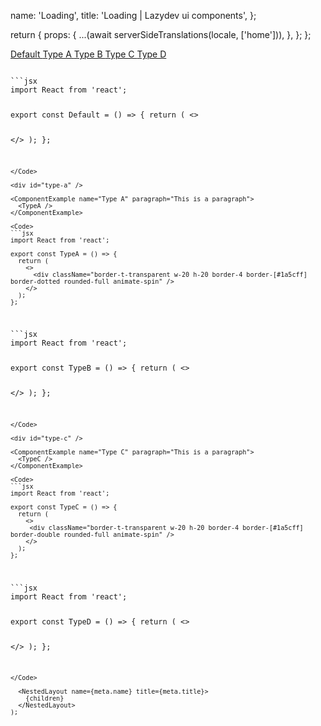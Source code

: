 


  name: 'Loading',
  title: 'Loading | Lazydev ui components',
};

  return {
    props: {
      ...(await serverSideTranslations(locale, ['home'])),
    },
  };
};

<SidebarLink>
  <a href="#default" className="sidebar__link">
    Default
  </a>
   <a href="#type-a" className="sidebar__link">
    Type A
  </a>
   <a href="#type-b" className="sidebar__link">
    Type B
  </a>
   <a href="#type-c" className="sidebar__link">
    Type C
  </a>
   <a href="#type-d" className="sidebar__link">
    Type D
  </a>
</SidebarLink>

<PrevAndNext
  leftPath="/docs/components/alert"
  rightPath="/docs/components/input"
/>

<div id="default" />

<ComponentExample name="Default" paragraph="This is a paragraph">
  <Default />
</ComponentExample>

<Code>
```jsx
import React from 'react';

export const Default = () => {
  return (
    <>
      <div className="w-[40px] h-[40px] rounded-full border-[3px] border-transparent border-r-[#474bff] animate-spin" />
    </>
  );
};
```
</Code>

<div id="type-a" />

<ComponentExample name="Type A" paragraph="This is a paragraph">
  <TypeA />
</ComponentExample>

<Code>
```jsx
import React from 'react';

export const TypeA = () => {
  return (
    <>
      <div className="border-t-transparent w-20 h-20 border-4 border-[#1a5cff] border-dotted rounded-full animate-spin" />
    </>
  );
};
```
</Code>

<div id="type-b" />

<ComponentExample name="Type B" paragraph="This is a paragraph">
  <TypeB />
</ComponentExample>

<Code>
```jsx
import React from 'react';

export const TypeB = () => {
  return (
    <>
      <div className="border-t-transparent w-20 h-20 border-4 border-[#1a5cff] border-dashed rounded-full animate-spin" />
    </>
  );
};
```
</Code>

<div id="type-c" />

<ComponentExample name="Type C" paragraph="This is a paragraph">
  <TypeC />
</ComponentExample>

<Code>
```jsx
import React from 'react';

export const TypeC = () => {
  return (
    <>
     <div className="border-t-transparent w-20 h-20 border-4 border-[#1a5cff] border-double rounded-full animate-spin" />
    </>
  );
};
```
</Code>

<div id="type-d" />

<ComponentExample name="Type D" paragraph="This is a paragraph">
  <TypeD />
</ComponentExample>

<Code>
```jsx
import React from 'react';

export const TypeD = () => {
  return (
    <>
      <div className="w-20 h-20 border-l-2 border-[#1a5cff] rounded-full animate-spin" />
    </>
  );
};
```
</Code>

  <NestedLayout name={meta.name} title={meta.title}>
    {children}
  </NestedLayout>
);
